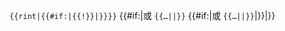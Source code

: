 {{rail-interchange|{{{1|}}}|{{{2|}}}}} <span style="white-space:nowrap"><code><nowiki>{{</nowiki>rint|{{{1}}}{{#if:{{{2|}}}|{{!}}{{{2}}}|}}}}</code></span> {{#if:{{{3|}}}|<span style="white-space:nowrap">或&nbsp;<code><nowiki>{{…|</nowiki>{{{1}}}<nowiki>|</nowiki>{{{3}}}<nowiki>}}</nowiki></code></span> {{#if:{{{4|}}}|<span style="white-space:nowrap">或&nbsp;<code><nowiki>{{…|</nowiki>{{{1}}}<nowiki>|</nowiki>{{{4}}}<nowiki>}}</nowiki></code></span>|}}|}}<noinclude>
{{Documentation}}</noinclude>